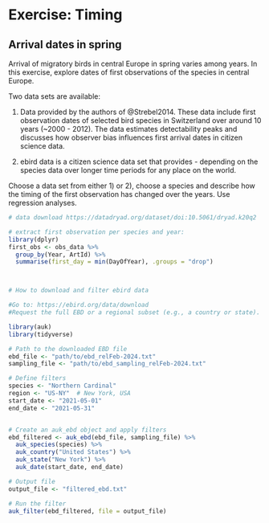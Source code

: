 # Exercise: Timing {#exctiming}

## Arrival dates in spring


Arrival of migratory birds in central Europe in spring varies among years. In this exercise, explore dates of first observations of the species in central Europe.


Two data sets are available: 

1. Data provided by the authors of @Strebel2014. These data include first observation dates of selected bird species in Switzerland over around 10 years (~2000 - 2012). The data estimates detectability peaks and discusses how observer bias influences first arrival dates in citizen science data.  

2. ebird data is a citizen science data set that provides - depending on the species data over longer time periods for any place on the world.    

Choose a data set from either 1) or 2), choose a species and describe how the timing of the first observation has changed over the years. Use regression analyses.  



```r

# data download https://datadryad.org/dataset/doi:10.5061/dryad.k20q2  (source: https://besjournals.onlinelibrary.wiley.com/doi/full/10.1111/2041-210X.12175)

# extract first observation per species and year:
library(dplyr)
first_obs <- obs_data %>%
  group_by(Year, ArtId) %>%
  summarise(first_day = min(DayOfYear), .groups = "drop")




```


 


```r
# How to download and filter ebird data

#Go to: https://ebird.org/data/download
#Request the full EBD or a regional subset (e.g., a country or state).

library(auk)
library(tidyverse)

# Path to the downloaded EBD file
ebd_file <- "path/to/ebd_relFeb-2024.txt"
sampling_file <- "path/to/ebd_sampling_relFeb-2024.txt"

# Define filters
species <- "Northern Cardinal"
region <- "US-NY"  # New York, USA
start_date <- "2021-05-01"
end_date <- "2021-05-31"


# Create an auk_ebd object and apply filters
ebd_filtered <- auk_ebd(ebd_file, sampling_file) %>%
  auk_species(species) %>%
  auk_country("United States") %>%
  auk_state("New York") %>%
  auk_date(start_date, end_date)

# Output file
output_file <- "filtered_ebd.txt"

# Run the filter
auk_filter(ebd_filtered, file = output_file)


```

